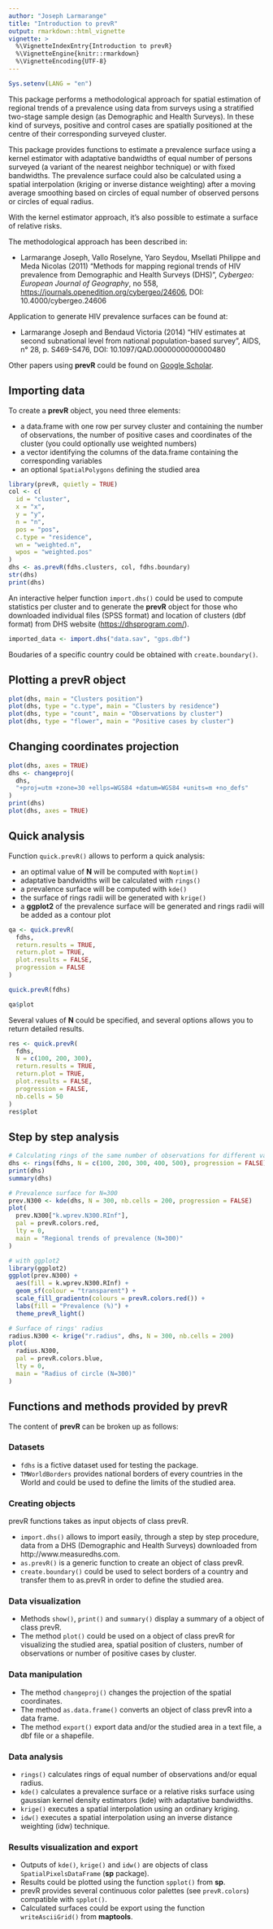 ```yaml
---
author: "Joseph Larmarange"
title: "Introduction to prevR"
output: rmarkdown::html_vignette
vignette: >
  %\VignetteIndexEntry{Introduction to prevR}
  %\VignetteEngine{knitr::rmarkdown}
  %\VignetteEncoding{UTF-8}
---
```


```r
Sys.setenv(LANG = "en")
```

This package performs a methodological approach for spatial estimation of regional trends of a prevalence using data from surveys using a stratified two-stage sample design (as Demographic and Health Surveys). In these kind of surveys, positive and control cases are spatially positioned at the centre of their corresponding surveyed cluster.

This package provides functions to estimate a prevalence surface using a kernel estimator with adaptative bandwidths of equal number of persons surveyed (a variant of the nearest neighbor technique) or with fixed bandwidths. The prevalence surface could also be calculated using a spatial interpolation (kriging or inverse distance weighting) after a moving average smoothing based on circles of equal number of observed persons or circles of equal radius.

With the kernel estimator approach, it's also possible to estimate a surface of relative risks.

The methodological approach has been described in: 

- Larmarange Joseph, Vallo Roselyne, Yaro Seydou, Msellati Philippe and Meda Nicolas (2011) "Methods for mapping regional trends of HIV prevalence from Demographic and Health Surveys (DHS)", *Cybergeo: European Journal of Geography*, no 558, <https://journals.openedition.org/cybergeo/24606>, DOI: 10.4000/cybergeo.24606

Application to generate HIV prevalence surfaces can be found at:

- Larmarange Joseph and Bendaud Victoria (2014) "HIV estimates at second subnational level from national population-based survey", AIDS, n° 28, p. S469-S476, DOI: 10.1097/QAD.0000000000000480

Other papers using **prevR** could be found on [Google Scholar](https://scholar.google.fr/scholar?oi=bibs&hl=fr&cites=1938663060375810997,6018660907435103505).

## Importing data

To create a **prevR** object, you need three elements:

- a data.frame with one row per survey cluster and containing the number of observations, the number of positive cases and coordinates of the cluster (you could optionally use weighted numbers)
- a vector identifying the columns of the data.frame containing the corresponding variables
- an optional `SpatialPolygons` defining the studied area

```r
library(prevR, quietly = TRUE)
col <- c(
  id = "cluster",
  x = "x",
  y = "y",
  n = "n",
  pos = "pos",
  c.type = "residence",
  wn = "weighted.n",
  wpos = "weighted.pos"
)
dhs <- as.prevR(fdhs.clusters, col, fdhs.boundary)
str(dhs)
print(dhs)
```

An interactive helper function `import.dhs()` could be used to compute statistics per cluster and to generate the **prevR** object for those who downloaded individual files (SPSS format) and location of clusters (dbf format) from DHS website (<https://dhsprogram.com/>).

```r
imported_data <- import.dhs("data.sav", "gps.dbf")
```

Boudaries of a specific country could be obtained with `create.boundary()`.

## Plotting a prevR object

```r
plot(dhs, main = "Clusters position")
plot(dhs, type = "c.type", main = "Clusters by residence")
plot(dhs, type = "count", main = "Observations by cluster")
plot(dhs, type = "flower", main = "Positive cases by cluster")
```

## Changing coordinates projection

```r
plot(dhs, axes = TRUE)
dhs <- changeproj(
  dhs,
  "+proj=utm +zone=30 +ellps=WGS84 +datum=WGS84 +units=m +no_defs"
)
print(dhs)
plot(dhs, axes = TRUE)
```

## Quick analysis

Function `quick.prevR()` allows to perform a quick analysis:

- an optimal value of **N** will be computed with `Noptim()`
- adaptative bandwidths will be calculated with `rings()`
- a prevalence surface will be computed with `kde()`
- the surface of rings radii will be generated with `krige()`
- a **ggplot2** of the prevalence surface will be generated and rings radii will be added as a contour plot

```r
qa <- quick.prevR(
  fdhs,
  return.results = TRUE,
  return.plot = TRUE,
  plot.results = FALSE,
  progression = FALSE
)
```

```r
quick.prevR(fdhs)
```


```r
qa$plot
```

Several values of **N** could be specified, and several options allows you to return detailed results.

```r
res <- quick.prevR(
  fdhs,
  N = c(100, 200, 300),
  return.results = TRUE,
  return.plot = TRUE,
  plot.results = FALSE,
  progression = FALSE,
  nb.cells = 50
)
res$plot
```

## Step by step analysis

```r
# Calculating rings of the same number of observations for different values of N
dhs <- rings(fdhs, N = c(100, 200, 300, 400, 500), progression = FALSE)
print(dhs)
summary(dhs)

# Prevalence surface for N=300
prev.N300 <- kde(dhs, N = 300, nb.cells = 200, progression = FALSE)
plot(
  prev.N300["k.wprev.N300.RInf"],
  pal = prevR.colors.red,
  lty = 0,
  main = "Regional trends of prevalence (N=300)"
)

# with ggplot2
library(ggplot2)
ggplot(prev.N300) +
  aes(fill = k.wprev.N300.RInf) +
  geom_sf(colour = "transparent") +
  scale_fill_gradientn(colours = prevR.colors.red()) +
  labs(fill = "Prevalence (%)") +
  theme_prevR_light()

# Surface of rings' radius
radius.N300 <- krige("r.radius", dhs, N = 300, nb.cells = 200)
plot(
  radius.N300,
  pal = prevR.colors.blue,
  lty = 0,
  main = "Radius of circle (N=300)"
)
```

## Functions and methods provided by prevR

The content of **prevR** can be broken up as follows:

### Datasets

- `fdhs` is a fictive dataset used for testing the package.
- `TMWorldBorders` provides national borders of every countries in the World and could be used to define the limits of the studied area.

### Creating objects

prevR functions takes as input objects of class prevR.

- `import.dhs()` allows to import easily, through a step by step procedure, data from a DHS (Demographic and Health Surveys) downloaded from http://www.measuredhs.com.
- `as.prevR()` is a generic function to create an object of class prevR.
- `create.boundary()` could be used to select borders of a country and transfer them to as.prevR in order to define the studied area.

### Data visualization

- Methods `show()`, `print()` and `summary()` display a summary of a object of class prevR.
- The method `plot()` could be used on a object of class prevR for visualizing the studied area, spatial position of clusters, number of observations or number of positive cases by cluster.

### Data manipulation

- The method `changeproj()` changes the projection of the spatial coordinates.
- The method `as.data.frame()` converts an object of class prevR into a data frame.
- The method `export()` export data and/or the studied area in a text file, a dbf file or a shapefile.

### Data analysis

- `rings()` calculates rings of equal number of observations and/or equal radius.
- `kde()` calculates a prevalence surface or a relative risks surface using gaussian kernel density estimators (kde) with adaptative bandwidths.
- `krige()` executes a spatial interpolation using an ordinary kriging.
- `idw()` executes a spatial interpolation using an inverse distance weighting (idw) technique.

### Results visualization and export

- Outputs of `kde()`, `krige()` and `idw()` are objects of class `SpatialPixelsDataFrame` (**sp** package).
- Results could be plotted using the function `spplot()` from **sp**.
- prevR provides several continuous color palettes (see `prevR.colors`) compatible with `spplot()`.
- Calculated surfaces could be export using the function `writeAsciiGrid()`  from **maptools**.
